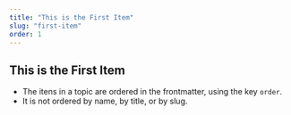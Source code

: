 ```yaml
---
title: "This is the First Item"
slug: "first-item"
order: 1
---
```


## This is the First Item

- The itens in a topic are ordered in the frontmatter, using the key ```order```.
- It is not ordered by name, by title, or by slug.
